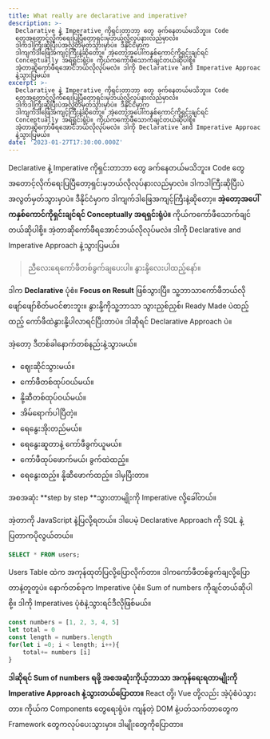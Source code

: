 ```yaml
---
title: What really are declarative and imperative?
description: >-
  Declarative နဲ့ Imperative ကိုရှင်းတာဘာ‌‌ တွေ ခက်နေတယ်မသိဘူး။ Code
  တွေအတောင့်လိုက်ရေးပြပြီတော့ရှင်းမှဘယ်လိုလုပ်နားလည်မှာလဲ။
  ဒါကဒါကြီးဆိုပြီးပဲအလွတ်မှတ်သွားမှာပဲ။ ဒီနိုင်ငံမှာက
  ဒါကျက်ဒါဖြေအကျင့်ကြီးနဲ့ဆိုတော့။ အဲ့တော့အပေါ်ကနှစ်ကောင်ကိုရှင်းချင်ရင်
  Conceptually အရရှင်းရုံပဲ။ ကိုယ်ကကော်ဖီသောက်ချင်တယ်ဆိုပါစို့။
  အဲ့တာဆိုကော်ဖီရအောင်ဘယ်လိုလုပ်မလဲ။ ဒါကို Declarative and Imperative Approach
  နဲ့သွားပြမယ်။
excerpt: >-
  Declarative နဲ့ Imperative ကိုရှင်းတာဘာ‌‌ တွေ ခက်နေတယ်မသိဘူး။ Code
  တွေအတောင့်လိုက်ရေးပြပြီတော့ရှင်းမှဘယ်လိုလုပ်နားလည်မှာလဲ။
  ဒါကဒါကြီးဆိုပြီးပဲအလွတ်မှတ်သွားမှာပဲ။ ဒီနိုင်ငံမှာက
  ဒါကျက်ဒါဖြေအကျင့်ကြီးနဲ့ဆိုတော့။ အဲ့တော့အပေါ်ကနှစ်ကောင်ကိုရှင်းချင်ရင်
  Conceptually အရရှင်းရုံပဲ။ ကိုယ်ကကော်ဖီသောက်ချင်တယ်ဆိုပါစို့။
  အဲ့တာဆိုကော်ဖီရအောင်ဘယ်လိုလုပ်မလဲ။ ဒါကို Declarative and Imperative Approach
  နဲ့သွားပြမယ်။
date: '2023-01-27T17:30:00.000Z'
---
```


Declarative နဲ့ Imperative ကိုရှင်းတာဘာ‌‌ တွေ
ခက်နေတယ်မသိဘူး။ Code တွေအတောင့်လိုက်ရေးပြပြီတော့ရှင်းမှဘယ်လိုလုပ်နားလည်မှာလဲ။ ဒါကဒါကြီးဆိုပြီးပဲအလွတ်မှတ်သွားမှာပဲ။ ဒီနိုင်ငံမှာက ဒါကျက်ဒါဖြေအကျင့်ကြီးနဲ့ဆိုတော့။
**အဲ့တော့အပေါ်ကနှစ်ကောင်ကိုရှင်းချင်ရင် Conceptually အရရှင်းရုံပဲ။**
ကိုယ်ကကော်ဖီသောက်ချင်တယ်ဆိုပါစို့။ အဲ့တာဆိုကော်ဖီရအောင်ဘယ်လိုလုပ်မလဲ။ ဒါကို Declarative and Imperative Approach နဲ့သွားပြမယ်။

> ညီလေးရေကော်ဖီတစ်ခွက်ချပေးပါ။ နွားနို့လေးပါထည့်နော်။

ဒါက **Declarative** ပုံစံ။ **Focus on Result** ဖြစ်သွားပြီ။ သူ့ဘာသာကော်ဖီဘယ်လိုဖျော်ဖျော်စိတ်မဝင်စားဘူး။ နွားနို့ကိုသူ့ဘာသာ သွားညှစ်ညှစ်၊ Ready Made ပဲထည့်ထည့် ကော်ဖီထဲနွားနို့ပါလာရင်ပြီးတာပဲ။ ဒါဆိုရင် Declarative Approach ပဲ။


အဲ့တော့ ဒီတစ်ခါနောက်တစ်နည်းနဲ့သွားမယ်။

* ဈေးဆိုင်သွားမယ်။
* ကော်ဖီတစ်ထုပ်ဝယ်မယ်။
* နို့ဆီတစ်ထုပ်ဝယ်မယ်။
* အိမ်ရောက်ပါပြီတဲ့။
* ရေနွေးအိုးတည်မယ်။
* ရေနွေးဆူတာနဲ့ ကော်ဖီခွက်ယူမယ်။
* ကော်ဖီထုပ်ဖောက်မယ်၊ ခွက်ထဲထည့်။
* ရေနွေးထည့်။ နို့ဆီဖောက်ထည့်။ ဒါမှပြီးတာ။


အစအဆုံး **step by step **သွားတာမျိုးကို Imperative လို့ခေါ်တယ်။


အဲ့တာကို JavaScript နဲ့ပြလို့ရတယ်။ ဒါပေမဲ့ Declarative Approach ကို SQL နဲ့ပြတာကပိုလွယ်တယ်။

```sql
SELECT * FROM users;
```


Users Table ထဲက အကုန်ထုတ်ပြလို့ပြောလိုက်တာ။ ဒါကကော်ဖီတစ်ခွက်ချလို့ပြောတာနဲ့တူတူပဲ။
နောက်တစ်ခုက Imperative ပုံစံ။ Sum of numbers ကိုချင်တယ်ဆိုပါစို့။ ဒါကို Imperatives ပုံစံနဲ့သွားရင်ဒီလိုဖြစ်မယ်။

```javascript
const numbers = [1, 2, 3, 4, 5]
let total = 0
const length = numbers.length
for(let i =0; i < length; i++){
    total+= numbers [i]
}
```

**ဒါဆိုရင် Sum of numbers ရဖို့ အစအဆုံးကိုယ့်ဘာသာ အကုန်ရေးရတာမျိုးကို Imperative Approach နဲ့သွားတယ်ပြောတာ။**
React တို့၊ Vue တို့လည်း အဲ့ပုံစံပဲသွားတာ။ ကိုယ်က Components တွေရေးရုံပဲ။ ကျန်တဲ့ DOM နဲ့ပတ်သက်တာတွေက Framework တွေကလုပ်ပေးသွားမှာ။ ဒါမျိုးတွေကိုပြောတာ။
